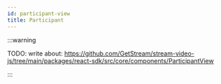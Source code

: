 ```yaml
---
id: participant-view
title: Participant
---
```


:::warning

TODO: write about: https://github.com/GetStream/stream-video-js/tree/main/packages/react-sdk/src/core/components/ParticipantView

:::
